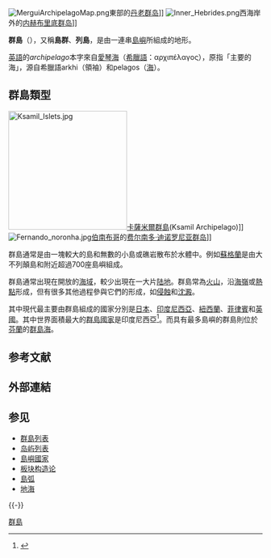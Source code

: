 {{Expand language|1=en|time=2021-05-05T10:07:17+00:00}}
{{Redirect2|列島|[[畢華流|畢華流]]《[[桑梓荒原記|桑梓荒原記]]》中十二寶地之一|列島 (桑梓荒原記)}}
{{otheruses|other=特定意義上的列島|島弧}}
[[File:MerguiArchipelagoMap.png|thumb]]東部的[[丹老群岛|丹老群岛]]]]
[[File:Inner_Hebrides.png|thumbnail]]西海岸外的[[内赫布里底群岛|内赫布里底群岛]]]]

'''群島'''（{{lang-en|archipelago或islands}}），又稱'''島群'''、'''列島'''，是由一連串[[島嶼|島嶼]]所組成的地形。

[[英語|英語]]的''archipelago''本字來自[[愛琴海|愛琴海]]（[[希臘語|希臘語]]：αρχιπέλαγος），原指「主要的海」，源自希臘語arkhi（領袖）和pelagos（[[海|海]]）。

== 群島類型 ==
[[File:Ksamil_Islets.jpg|235px]][[卡薩米爾群島|卡薩米爾群島]](Ksamil Archipelago)]]
[[File:Fernando_noronha.jpg|thumb]][[伯南布哥|伯南布哥]]的[[费尔南多·迪诺罗尼亚群岛|费尔南多·迪诺罗尼亚群岛]]]]

群島通常是由一塊較大的島和無數的小島或礁岩散布於水體中。例如[[蘇格蘭|蘇格蘭]]是由大不列顛島和附近超過700座島嶼組成。

群島通常出現在開放的[[海|海域]]，較少出現在一大片[[陆地|陆地]]。群島常為[[火山|火山]]，沿[[中洋脊|海嶺]]或[[熱點_(地質學)|熱點]]形成，但有很多其他過程參與它們的形成，如[[侵蝕|侵蝕]]和[[沈澱|沈澱]]。

其中現代最主要由群島組成的國家分別是[[日本|日本]]、[[印度尼西亞|印度尼西亞]]、[[紐西蘭|紐西蘭]]、[[菲律賓|菲律賓]]和[[英國|英國]]。其中世界面積最大的[[群島國家|群島國家]]是印度尼西亞<ref>{{cite web |title = Indonesia |publisher = [[Central_Intelligence_Agency|Central Intelligence Agency]] |work = [[The_World_Factbook|The World Factbook]] |date = 2008-12-04 |url = https://www.cia.gov/library/publications/the-world-factbook/geos/id.html |access-date=2008-12-07 |archive-date=2008-12-10 |archive-url = https://web.archive.org/web/20081210041527/https://www.cia.gov/library/publications/the-world-factbook/geos/id.html |dead-url=no }}</ref>。而具有最多島嶼的群島則位於[[芬蘭|芬蘭]]的[[群島海|群島海]]。

== 参考文献 ==
{{Reflist}}

== 外部連結 ==
{{Wiktionary}}
{{Commonscat|Archipelagoes}}

== 参见 ==
{{Portal|岛屿|地理学}}
* [[群島列表|群島列表]]
* [[岛屿列表|岛屿列表]]
* [[島嶼國家|島嶼國家]]
* [[板块构造论|板块构造论]]
* [[島弧|島弧]]
* [[地海|地海]]

{{-}}
{{沿海地区地理}}

[[Category:群島|]]